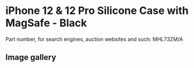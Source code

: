 
# iPhone 12 & 12 Pro Silicone Case with MagSafe - Black

Part number, for search engines, auction websites and such: MHL73ZM/A

## Image gallery

<div style={{ width: "768px" }}>
  <GalleryComponent
    images={[
      {
        original: "/everysource/MHL73.png",
        thumbnail: "/everypreview/MHL73.png",
      },
      {
        original: "/everysource/MHL73_AV01.png",
        thumbnail: "/everypreview/MHL73_AV01.png",
      },
      {
        original: "/everysource/MHL73_AV02.png",
        thumbnail: "/everypreview/MHL73_AV02.png",
      },
      {
        original: "/everysource/MHL73_AV03.png",
        thumbnail: "/everypreview/MHL73_AV03.png",
      },
      {
        original: "/everysource/MHL73_AV04.png",
        thumbnail: "/everypreview/MHL73_AV04.png",
      },
      {
        original: "/everysource/MHL73_AV05.png",
        thumbnail: "/everypreview/MHL73_AV05.png",
      },
      {
        original: "/everysource/MHL73_AV06.png",
        thumbnail: "/everypreview/MHL73_AV06.png",
      },
      {
        original: "/everysource/MHL73_AV07.png",
        thumbnail: "/everypreview/MHL73_AV07.png",
      },
      {
        original: "/everysource/MHL73_AV08.png",
        thumbnail: "/everypreview/MHL73_AV08.png",
      },
      {
        original: "/everysource/MHL73_AV09.png",
        thumbnail: "/everypreview/MHL73_AV09.png",
      },
      {
        original: "/everysource/MHL73_AV10.png",
        thumbnail: "/everypreview/MHL73_AV10.png",
      }
    ]}
  />
</div>